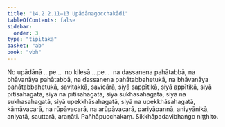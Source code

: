 ```yaml
---
title: "14.2.2.11–13 Upādānagocchakādi"
tableOfContents: false
sidebar:
  order: 3
type: "tipitaka"
basket: "ab"
book: "vbh"
---
```



<DynamicBreadcrumb />

<Paragraph number="2115" book="vbh">
No upādānā …pe…  no kilesā …pe…  na dassanena pahātabbā, na bhāvanāya pahātabbā, na dassanena pahātabbahetukā, na bhāvanāya pahātabbahetukā, savitakkā, savicārā, siyā sappītikā, siyā appītikā, siyā pītisahagatā, siyā na pītisahagatā, siyā sukhasahagatā, siyā na sukhasahagatā, siyā upekkhāsahagatā, siyā na upekkhāsahagatā, kāmāvacarā, na rūpāvacarā, na arūpāvacarā, pariyāpannā, aniyyānikā, aniyatā, sauttarā, araṇāti.

</Paragraph>

<Paragraph number="2116" type="center" book="vbh">
Pañhāpucchakaṃ.



</Paragraph>

<Paragraph number="2117" type="center" book="vbh">
Sikkhāpadavibhaṅgo niṭṭhito.
</Paragraph>